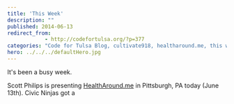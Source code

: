 ```yaml
---
title: 'This Week'
description: ""
published: 2014-06-13
redirect_from: 
            - http://codefortulsa.org/?p=377
categories: "Code for Tulsa Blog, cultivate918, healtharound.me, this week"
hero: ../../../defaultHero.jpg
---
```

It's been a busy week.

Scott Philips is presenting [HealthAround.me](http://healtharound.me "HealthAround.me - Place Matters") in Pittsburgh, PA today (June 13th). Civic Ninjas got a
